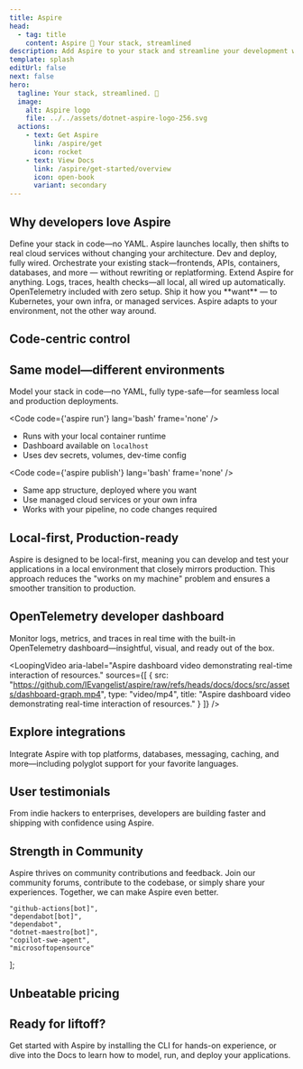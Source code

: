 ```yaml
---
title: Aspire
head:
  - tag: title
    content: Aspire 💫 Your stack, streamlined
description: Add Aspire to your stack and streamline your development workflow with code-first control, modularity, and observability.
template: splash
editUrl: false
next: false
hero:
  tagline: Your stack, streamlined. 💫
  image:
    alt: Aspire logo
    file: ../../assets/dotnet-aspire-logo-256.svg
  actions:
    - text: Get Aspire
      link: /aspire/get
      icon: rocket
    - text: View Docs
      link: /aspire/get-started/overview
      icon: open-book
      variant: secondary
---
```



## Why developers love Aspire

<CardGrid stagger>
  <Card title="Code-centric Control" icon="laptop">
    Define your stack in code—no YAML. Aspire launches locally, then shifts to real cloud services without changing your architecture. Dev and deploy, fully wired.
  </Card>
  <Card title="Modular and Extensible" icon="puzzle">
    Orchestrate your existing stack—frontends, APIs, containers, databases, and more — without rewriting or replatforming. Extend Aspire for anything.
  </Card>
  <Card title="Observability from the Start" icon="magnifier">
    Logs, traces, health checks—all local, all wired up automatically. OpenTelemetry included with zero setup.
  </Card>
  <Card title="Flexible Deployments" icon="rocket">
    Ship it how you **want** — to Kubernetes, your own infra, or managed services. Aspire adapts to your environment, not the other way around.
  </Card>
</CardGrid>

## Code-centric control


<ThreeTierAspire />

## Same model—different environments

Model your stack in code—no YAML, fully type-safe—for seamless local and production deployments.

<CardGrid>
  <Card title="Local Development" icon="laptop">

  <Code code={'aspire run'} lang='bash' frame='none' />

  - Runs with your local container runtime
  - Dashboard available on `localhost`
  - Uses dev secrets, volumes, dev-time config
  
  <LinkCard href="/aspire/get-started/installation"
            title='Aspire CLI — run'
            description='Run your entire stack locally—instantly orchestrated for development.' />

  </Card>

  <Card title="Production Deployment" icon="rocket">

  <Code code={'aspire publish'} lang='bash' frame='none' />

  - Same app structure, deployed where you want
  - Use managed cloud services or your own infra
  - Works with your pipeline, no code changes required

  <LinkCard href="/aspire/get-started/installation"
            title='Aspire CLI — deploy'
            description='Model your app once—deploy anywhere, from cloud to on-prem.' />

  </Card>
</CardGrid>

## Local-first, Production-ready

Aspire is designed to be local-first, meaning you can develop and test your applications in a local environment that closely mirrors production. This approach reduces the "works on my machine" problem and ensures a smoother transition to production.


<LocalVsProdEnvironments />

## OpenTelemetry developer dashboard

Monitor logs, metrics, and traces in real time with the built-in OpenTelemetry dashboard—insightful, visual, and ready out of the box.

<LoopingVideo
  aria-label="Aspire dashboard video demonstrating real-time interaction of resources."
  sources={[
  { 
    src: "https://github.com/IEvangelist/aspire/raw/refs/heads/docs/docs/src/assets/dashboard-graph.mp4",
    type: "video/mp4",
    title: "Aspire dashboard video demonstrating real-time interaction of resources."
  }
]} />

## Explore integrations


Integrate Aspire with top platforms, databases, messaging, caching, and more—including polyglot support for your favorite languages.

<IntegrationHexGrid />

## User testimonials


From indie hackers to enterprises, developers are building faster and shipping with confidence using Aspire.

<TestimonialCarousel />

## Strength in Community

Aspire thrives on community contributions and feedback. Join our community forums, contribute to the codebase, or simply share your experiences. Together, we can make Aspire even better.


    "github-actions[bot]",
    "dependabot[bot]",
    "dependabot",
    "dotnet-maestro[bot]",
    "copilot-swe-agent",
    "microsoftopensource"
];


<ContributorList githubRepo="dotnet/aspire" ignore={ignore} />

## Unbeatable pricing


<PricingCardGrid />

## Ready for liftoff?

Get started with Aspire by installing the CLI for hands-on experience, or dive into the Docs to learn how to model, run, and deploy your applications.

<CardGrid>
  <LinkCard
    icon="rocket"
    href="/aspire/get-started/installation"
    title="Get Aspire"
    description="Install Aspire and streamline your workflow."
  />
  <LinkCard
    icon="open-book"
    variant="secondary"
    href="/aspire/get-started/overview"
    title="View Docs"
    description="Learn how to model, run, and deploy apps with Aspire."
  />
</CardGrid>
